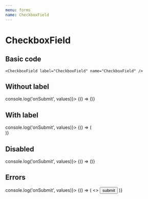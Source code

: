 ```yaml
---
menu: forms
name: CheckboxField
---
```



# CheckboxField

<Props of={CheckboxField} />

## Basic code

```
<CheckboxField label="CheckboxField" name="CheckboxField" />
```

## Without label

<Playground>
  <Form onSubmit={(values) => console.log('onSubmit', values)}>
    {() => (<CheckboxField name="check" />)}
  </Form>
</Playground>

## With label

<Playground>
  <Form onSubmit={(values) => console.log('onSubmit', values)}>
    {() => (
     <div style={{ display: 'grid', 'grid-template-columns': 'auto', 'justify-content': 'start', 'grid-gap': '20px' }}>
        <LabelCheckbox name="check1" label="end label checkbox" />
        <LabelCheckbox name="check2" label="start label checkbox" labelPlacement="start" />
        <LabelCheckbox name="check3" label="top label checkbox" labelPlacement="top" />
        <LabelCheckbox name="check4" label="top label checkbox" labelPlacement="bottom" />
      </div>
    )}
  </Form>
</Playground>

## Disabled

<Playground>
  <Form onSubmit={(values) => console.log('onSubmit', values)}>
    {() => (<LabelCheckbox disabled name="disabled" label="disabled checkbox" />)}
  </Form>
</Playground>

## Errors

<Playground>
  <Form initialValues={{ errorField: false }} onSubmit={(values) => console.log('onSubmit', values)}>
    {() => (
      <>
        <LabelCheckbox required name="errorField" label="error checkbox" />
        <button type="submit">submit</button>
      </>
    )}
  </Form>
</Playground>
